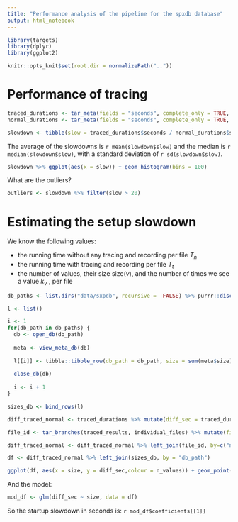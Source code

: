 ```yaml
---
title: "Performance analysis of the pipeline for the spxdb database"
output: html_notebook
---
```



```r
library(targets)
library(dplyr)
library(ggplot2)

knitr::opts_knit$set(root.dir = normalizePath("..")) 
```

# Performance of tracing 

```r
traced_durations <- tar_meta(fields = "seconds", complete_only = TRUE, names = starts_with("traced_results")) %>% filter(name %in% names(tar_read(traced_results)))
normal_durations <- tar_meta(fields = "seconds", complete_only = TRUE, names = starts_with("run_results2")) %>% filter(name %in% tar_branches(run_results2, map(individual_files))$run_results2)
```

```r
slowdown <- tibble(slow = traced_durations$seconds / normal_durations$seconds)
```

The average of the slowdowns is `r mean(slowdown$slow)` and the median is `r median(slowdown$slow)`, with a standard deviation of `r sd(slowdown$slow)`.

```r
slowdown %>% ggplot(aes(x = slow)) + geom_histogram(bins = 100)
```

What are the outliers?

```r
outliers <- slowdown %>% filter(slow > 20)
```


# Estimating the setup slowdown

We know the following values:

- the running time without any tracing and recording per file $T_n$
- the running time with tracing and recording per file $T_t$
- the number of values, their size $\text{size}(v)$, and the number of times we see a value $k_v$ , per file

```r
db_paths <- list.dirs("data/sxpdb", recursive =  FALSE) %>% purrr::discard(function(p) endsWith(p, "cran_db"))

l <- list()

i <- 1
for(db_path in db_paths) {
  db <- open_db(db_path)
  
  meta <- view_meta_db(db)
    
  l[[i]] <- tibble::tibble_row(db_path = db_path, size = sum(meta$size), n_values = size_db(db))
  
  close_db(db)
  
  i <- i + 1
}

sizes_db <- bind_rows(l)
```


```r
diff_traced_normal <- traced_durations %>% mutate(diff_sec = traced_durations$seconds - normal_durations$seconds)

file_id <- tar_branches(traced_results, individual_files) %>% mutate(file_path = tar_read(individual_files), db_path = file.path("data", "sxpdb", basename(file_path)))

diff_traced_normal <- diff_traced_normal %>% left_join(file_id, by=c("name" = "traced_results")) %>% select(db_path, diff_sec)

df <- diff_traced_normal %>% left_join(sizes_db, by = "db_path")
```

```r
ggplot(df, aes(x = size, y = diff_sec,colour = n_values)) + geom_point() + geom_smooth(method = "lm") 
```

And the model:

```r
mod_df <- glm(diff_sec ~ size, data = df)
```

So the startup slowdown in seconds is: `r mod_df$coefficients[[1]]`